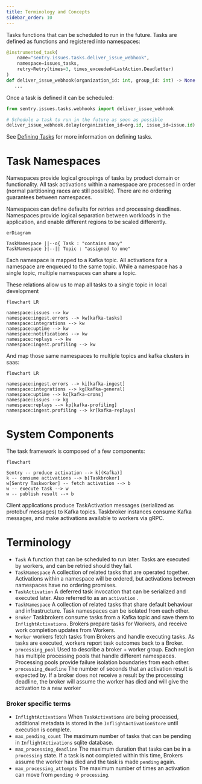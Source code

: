 ```yaml
---
title: Terminology and Concepts
sidebar_order: 10
---
```


Tasks functions that can be scheduled to run in the future. Tasks are defined as
functions and registered into namespaces:

```python
@instrumented_task(
    name="sentry.issues.tasks.deliver_issue_webhook",
    namespace=issues_tasks,
    retry=Retry(times=3, times_exceeded=LastAction.Deadletter)
)
def deliver_issue_webhook(organization_id: int, group_id: int) -> None:
   ...
```

Once a task is defined it can be scheduled:

```python
from sentry.issues.tasks.webhooks import deliver_issue_webhook

# Schedule a task to run in the future as soon as possible
deliver_issue_webhook.delay(organization_id=org.id, issue_id=issue.id)
```

See [Defining Tasks](/backend/application-domains/tasks/#defining-tasks) for
more information on defining tasks.

# Task Namespaces

Namespaces provide logical groupings of tasks by product domain or
functionality. All task activations within a namespace are processed in order
(normal partitioning races are still possible). There are no ordering guarantees
between namespaces.

Namespaces can define defaults for retries and processing deadlines. Namespaces
provide logical separation between workloads in the application, and enable
different regions to be scaled differently.

```mermaid
erDiagram

TaskNamespace ||--o{ Task : "contains many"
TaskNamespace }|--|| Topic : "assigned to one"
```

Each namespace is mapped to a Kafka topic. All activations for a namespace are
enqueued to the same topic. While a namespace has a single topic, multiple
namespaces can share a topic.

These relations allow us to map all tasks to a single topic in local development

```mermaid
flowchart LR

namespace:issues --> kw
namespace:ingest.errors --> kw[kafka-tasks]
namespace:integrations --> kw
namespace:uptime --> kw
namespace:notifications --> kw
namespace:replays --> kw
namespace:ingest.profiling --> kw

```

And map those same namespaces to multiple topics and kafka clusters in saas:

```mermaid
flowchart LR

namespace:ingest.errors --> ki[kafka-ingest]
namespace:integrations --> kg[kafka-general]
namespace:uptime --> kc[kafka-crons]
namespace:issues --> kg
namespace:replays --> kp[kafka-profiling]
namespace:ingest.profiling --> kr[kafka-replays]

```

# System Components

The task framework is composed of a few components:

```mermaid
flowchart

Sentry -- produce activation --> k[(Kafka)]
k -- consume activations --> b[Taskbroker]
w[Sentry Taskworker] -- fetch activation --> b
w -- execute task --> w
w -- publish result --> b
```

Client applications produce TaskActivation messages (serialized as protobuf messages) to Kafka topics. Taskbroker instances consume Kafka messages, and make activations available to workers via gRPC.

# Terminology

- `Task` A function that can be scheduled to run later. Tasks are executed by workers, and can be retried should they fail.
- `TaskNamespace` A collection of related tasks that are operated together. Activations within a namespace will be ordered, but activations between namespaces have no ordering promises.
- `TaskActivation` A deferred task invocation that can be serialized and executed later. Also referred to as an `activation` .
- `TaskNamespace` A collection of related tasks that share default behaviour and infrastructure. Task namespaces can be isolated from each other.
- `Broker` Taskbrokers consume tasks from a Kafka topic and save them to `InflightActivations`. Brokers prepare tasks for Workers, and receive work completion updates from Workers.
- `Worker` workers fetch tasks from Brokers and handle executing tasks. As tasks are executed, workers report task outcomes back to a Broker.
- `processing_pool` Used to describe a broker + worker group. Each region has multiple processing pools that handle different namespaces. Processing pools provide failure isolation boundaries from each other.
- `processing_deadline` The number of seconds that an activation result is expected by. If a broker does not receive a result by the processing deadline, the broker will assume the worker has died and will give the activation to a new worker

### Broker specific terms

- `InflightActivations` When `TaskActivations` are being processed, additional metadata is stored in the `InflightActivationStore` until execution is complete.
- `max_pending_count` The maximum number of tasks that can be pending in `InflightActivations` sqlite database.
- `max_processing_deadline` The maximum duration that tasks can be in a `processing` state. If a task is not completed within this time, Brokers assume the worker has died and the task is made `pending` again.
- `max_processing_attempts` The maximum number of times an activation can move from `pending` → `processing`.
